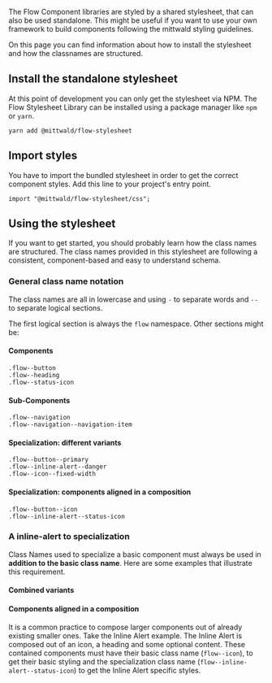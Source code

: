 The Flow Component libraries are styled by a shared stylesheet, that can also be
used standalone. This might be useful if you want to use your own framework to
build components following the mittwald styling guidelines.

On this page you can find information about how to install the stylesheet and
how the classnames are structured.

## Install the standalone stylesheet

At this point of development you can only get the stylesheet via NPM. The Flow
Stylesheet Library can be installed using a package manager like `npm` or
`yarn`.

```
yarn add @mittwald/flow-stylesheet
```

## Import styles

You have to import the bundled stylesheet in order to get the correct component
styles. Add this line to your project's entry point.

```
import "@mittwald/flow-stylesheet/css";
```

## Using the stylesheet

If you want to get started, you should probably learn how the class names are
structured. The class names provided in this stylesheet are following a
consistent, component-based and easy to understand schema.

### General class name notation

The class names are all in lowercase and using `-` to separate words and `--` to
separate logical sections.

The first logical section is always the `flow` namespace. Other sections might
be:

#### Components

```
.flow--button
.flow--heading
.flow--status-icon
```

#### Sub-Components

```
.flow--navigation
.flow--navigation--navigation-item
```

#### Specialization: different variants

```
.flow--button--primary
.flow--inline-alert--danger
.flow--icon--fixed-width
```

#### Specialization: components aligned in a composition

```
.flow--button--icon
.flow--inline-alert--status-icon
```

### A inline-alert to specialization

Class Names used to specialize a basic component must always be used in
**addition to the basic class name**. Here are some examples that illustrate
this requirement.

<LiveCodeEditor example="variants" />

#### Combined variants

<LiveCodeEditor example="multiple-variants" />

#### Components aligned in a composition

It is a common practice to compose larger components out of already existing
smaller ones. Take the Inline Alert example. The Inline Alert is composed out of
an icon, a heading and some optional content. These contained components must
have their basic class name (`flow--icon`), to get their basic styling and the
specialization class name (`flow--inline-alert--status-icon`) to get the Inline
Alert specific styles.

<LiveCodeEditor example="composition" />
